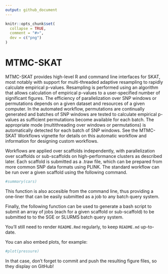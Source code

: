 ```yaml
---
output: github_document
---
```


<!-- README.md is generated from README.Rmd. Please edit that file -->

```r
knitr::opts_chunk$set(
  collapse = TRUE,
  comment = "#>",
  dev = c("png")
)
```

# MTMC-SKAT

<!-- badges: start -->
<!-- badges: end -->

MTMC-SKAT provides high-level R and command line interfaces for SKAT, most notably with support for multi-threaded adaptive resampling to rapidly calculate empirical p-values. Resampling is performed using an algorithm that allows calculation of empirical p-values to a user-specified number of significant figures. The efficiency of parallelization over SNP windows or permutations depends on a given dataset and resources of a given computer. In the automated workflow, permutations are continually generated and batches of SNP windows are tested to calculate empirical p-values as sufficient permutations become available for each batch. The appropriate mode (multithreading over windows or permutations) is automatically detected for each batch of SNP windows. See the MTMC-SKAT Workflows vignette for details on this automatic workflow and information for designing custom workflows.

Workflows are applied over scaffolds independently, with parallelization over scaffolds or sub-scaffolds on high-performance clusters as described later. Each scaffold is submitted as a .traw file, which can be prepared from more common SNP data formats using PLINK. The standard workflow can be run over a given scaffold using the following command.

```r
#summary(cars)
```

This function is also accesible from the command line, thus providing a one-liner that can be easily submitted as a job to any batch query system.

Finally, the following function can be used to generate a bash script to submit an array of jobs (each for a given scaffold or sub-scaffold) to be submitted to to the SGE or SLURMS batch query system.

You'll still need to render `README.Rmd` regularly, to keep `README.md` up-to-date.

You can also embed plots, for example:

```r
#plot(pressure)
```

In that case, don't forget to commit and push the resulting figure files, so they display on GitHub!
